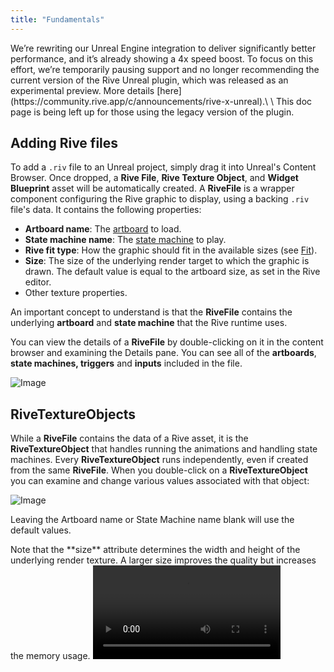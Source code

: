 ```yaml
---
title: "Fundamentals"
---
```


<Warning>
  We’re rewriting our Unreal Engine integration to deliver significantly better performance, and it’s already showing a 4x speed boost. To focus on this effort, we’re temporarily pausing support and no longer recommending the current version of the Rive Unreal plugin, which was released as an experimental preview. More details [here](https://community.rive.app/c/announcements/rive-x-unreal).\
  \
  This doc page is being left up for those using the legacy version of the plugin.
</Warning>

## Adding Rive files

To add a `.riv` file to an Unreal project, simply drag it into Unreal's Content Browser. Once dropped, a **Rive File**, **Rive Texture Object**, and **Widget Blueprint** asset will be automatically created. A **RiveFile** is a wrapper component configuring the Rive graphic to display, using a backing `.riv` file's data. It contains the following properties:

- **Artboard name**: The [artboard](/editor/fundamentals/artboards) to load.
- **State machine name**: The [state machine](/runtimes/state-machines) to play.
- **Rive fit type**: How the graphic should fit in the available sizes (see [Fit](/runtimes/layout#fit)).
- **Size**: The size of the underlying render target to which the graphic is drawn. The default value is equal to the artboard size, as set in the Rive editor.
- Other texture properties.

An important concept to understand is that the **RiveFile** contains the underlying **artboard** and **state machine** that the Rive runtime uses.

You can view the details of a **RiveFile** by double-clicking on it in the content browser and examining the Details pane. You can see all of the **artboards**, **state machines, triggers** and **inputs** included in the file.

![Image](/images/game-runtimes/unreal/e1a414a2-6b5c-4b44-b5df-902867b329cf.webp)

## RiveTextureObjects

While a **RiveFile** contains the data of a Rive asset, it is the **RiveTextureObject** that handles running the animations and handling state machines. Every **RiveTextureObject** runs independently, even if created from the same **RiveFile**. When you double-click on a **RiveTextureObject** you can examine and change various values associated with that object:

![Image](/images/game-runtimes/unreal/23f34841-ad81-4388-b13b-5f0c115e5166.webp)

Leaving the Artboard name or State Machine name blank will use the default values.

<Note>
  Note that the **size** attribute determines the width and height of the underlying render texture. A larger size improves the quality but increases the memory usage.
</Note>

<video controls className="w-full aspect-video" src="https://ucarecdn.com/b8a68ecf-dfee-45f6-be7e-81a67d5992f8/" />

## Create Rive Widget, Create Rive Texture Object, and Reimport

Right-click a **RiveFile** to access common actions:

![Image](/images/game-runtimes/unreal/5c8cc8e5-751b-4f80-a8c9-10566fc7255a.webp)

Selecting **"Spawn Rive Widget Actor"** will create an Actor in your Level. Playing the Level will display the Rive file as a UMG Widget. Alternatively, you can spawn a widget actor by dragging and dropping the **RiveFile** asset into the level. Note that the location of the actor in the scene does not affect it's display.

If you need more than the default **Rive Widget** or **Rive Texture Object**, you can create them from this menu.
You can also **Reimport** your Rive file to get updates made to the file outside of Unreal.

## Create a material asset

You can easily create a material asset from a **RiveTextureObject**:

- **Right-click** and select **"Create Material"**

The created material asset uses the selected **RiveTextureObject** as a texture.

![Image](/images/game-runtimes/unreal/27fe9af0-7bdb-46d9-bd5c-a07fadaca1fe.webp)

### Displaying

This material can be added to a 3D mesh to be rendered in the scene, just like any other material.

![Image](/images/game-runtimes/unreal/30c746c2-42bc-4cb8-b4f0-c68c2a4d07e6.webp)

## Adding Rive to UMG

You can easily create a Widget Blueprint from a **RiveFile**:

- **Right click** the **RiveFile** and select **"Create Rive Widget"**

This will automatically create a Widget Blueprint using the selected **RiveFile**.

Alternatively, a **Rive Widget** can be added from the **UMG** **Palette** and then selecting the underlying **RiveFile** to use as a reference. This is done in the "Rive Descriptor" section in the Details pane. Leaving the Artboard name or State Machine Name blank will cause defaults in the file to be used.

<Note>
  Be sure to click **Compile** to make the graphic visible.
</Note>

![Image](/images/game-runtimes/unreal/be465fa4-8531-4258-af51-55fe05f306cf.webp)

<Note>
  Listeners (pointer events) are disabled in this view. This means the Rive graphic is not interactive within UMG.
</Note>

### Accessing RiveWidget in Blueprint

The **RiveWidget** can be accessed through Blueprint, if the **Is Variable** toggle is set (default is checked).

![Image](/images/game-runtimes/unreal/b7c73431-6c84-4597-aeea-75e3b76ecddb.webp)

### Displaying

Once a Widget Blueprint is configured, you only need to add it to the Viewport. In this example we're creating a new Actor and adding the following.

![Image](/images/game-runtimes/unreal/1213cdfc-ef95-40a7-95f1-6a9fd071e764.webp)

Once the actor is added to the game and you enter play mode the animation will function exactly as it does in the Rive Editor.

See the following sections for more advanced usage.

## Instancing a RiveTextureObject

If, for example, your `.riv` file contains multiple different artboards, or if you want to create unique instances of the same artboard and state machine combination, you can easily do so by instancing new **RiveTextureObject**s through the editor:

- **Right-click** a **RiveTextureObject** and select **"Duplicate"**

These new instances use the same underlying `.riv` file data; however they are unique instances and can be configured with the available properties, such as artboard, state machine, size, etc. Each **RiveTextureObject** instance contains a unique **artboard** and **state machine** instance that can be updated and used independently.

An artboard and state machine can be instanced manually through Blueprint as well. Later sections will demonstrate how to do this.

**How To Use Imported Rive Objects in Unreal**

<video controls className="w-full aspect-video" src="https://ucarecdn.com/346aeddd-db08-411d-903e-8d450b09f5bf/" />